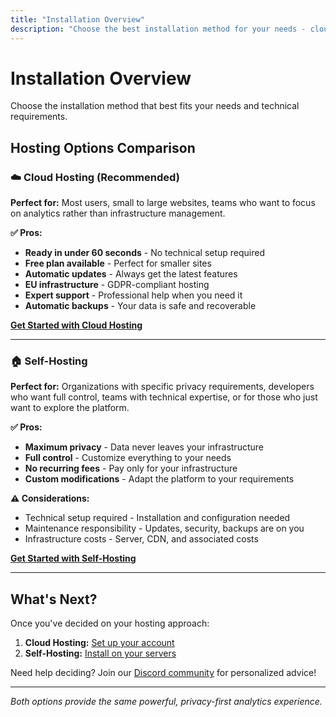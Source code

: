 ```yaml
---
title: "Installation Overview"
description: "Choose the best installation method for your needs - cloud hosting or self-hosting."
---
```


# Installation Overview

Choose the installation method that best fits your needs and technical requirements.

## Hosting Options Comparison

### ☁️ Cloud Hosting (Recommended)

**Perfect for:** Most users, small to large websites, teams who want to focus on analytics rather than infrastructure management.

**✅ Pros:**

- **Ready in under 60 seconds** - No technical setup required
- **Free plan available** - Perfect for smaller sites
- **Automatic updates** - Always get the latest features
- **EU infrastructure** - GDPR-compliant hosting
- **Expert support** - Professional help when you need it
- **Automatic backups** - Your data is safe and recoverable

[**Get Started with Cloud Hosting**](/installation/cloud-hosting)

---

### 🏠 Self-Hosting

**Perfect for:** Organizations with specific privacy requirements, developers who want full control, teams with technical expertise, or for those who just want to explore the platform.

**✅ Pros:**

- **Maximum privacy** - Data never leaves your infrastructure
- **Full control** - Customize everything to your needs
- **No recurring fees** - Pay only for your infrastructure
- **Custom modifications** - Adapt the platform to your requirements

**⚠️ Considerations:**

- Technical setup required - Installation and configuration needed
- Maintenance responsibility - Updates, security, backups are on you
- Infrastructure costs - Server, CDN, and associated costs

[**Get Started with Self-Hosting**](/installation/self-hosting)

---

## What's Next?

Once you've decided on your hosting approach:

1. **Cloud Hosting:** [Set up your account](/installation/cloud-hosting)
2. **Self-Hosting:** [Install on your servers](/installation/self-hosting)

Need help deciding? Join our [Discord community](https://discord.gg/vwqSvPn6sP) for personalized advice!

---

_Both options provide the same powerful, privacy-first analytics experience._
